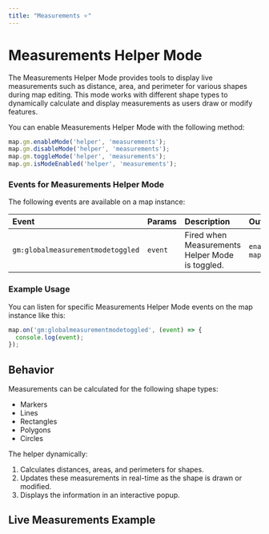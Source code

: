 ```yaml
---
title: "Measurements ⭐"
---
```


# Measurements Helper Mode

The Measurements Helper Mode provides tools to display live measurements such as distance, area, and perimeter for various shapes during map editing. This mode works with different shape types to dynamically calculate and display measurements as users draw or modify features.

You can enable Measurements Helper Mode with the following method:

```js
map.gm.enableMode('helper', 'measurements');
map.gm.disableMode('helper', 'measurements');
map.gm.toggleMode('helper', 'measurements');
map.gm.isModeEnabled('helper', 'measurements');
```

### Events for Measurements Helper Mode

The following events are available on a map instance:

| Event                             | Params  | Description                            | Output                    |
|:----------------------------------| :-------| :------------------------------------- | :-------------------------|
| `gm:globalmeasurementmodetoggled` | `event` | Fired when Measurements Helper Mode is toggled. | `enabled`, `map` |

### Example Usage

You can listen for specific Measurements Helper Mode events on the map instance like this:

```js
map.on('gm:globalmeasurementmodetoggled', (event) => {
  console.log(event);
});
```

## Behavior

Measurements can be calculated for the following shape types:
- Markers
- Lines
- Rectangles
- Polygons
- Circles

The helper dynamically:
1. Calculates distances, areas, and perimeters for shapes.
2. Updates these measurements in real-time as the shape is drawn or modified.
3. Displays the information in an interactive popup.

## Live Measurements Example

<BrowserOnlyGmMap
  gmOptions={helperMeasurementsOptions}
  features={features} />
